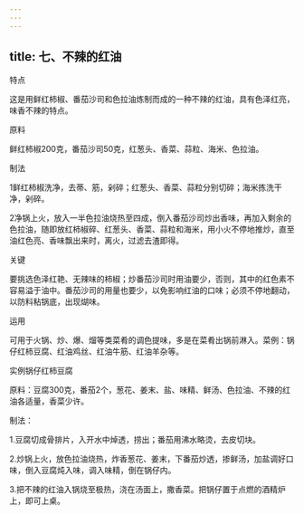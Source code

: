 ```yaml
---
---
---
```

title: 七、不辣的红油
---






特点

这是用鲜红柿椒、番茄沙司和色拉油炼制而成的一种不辣的红油，具有色泽红亮，味香不辣的特点。

原料

鲜红柿椒200克，番茄沙司50克，红葱头、香菜、蒜粒、海米、色拉油。



制法

1鲜红柿椒洗净，去蒂、筋，剁碎；红葱头、香菜、蒜粒分别切碎；海米拣洗干净，剁碎。

2净锅上火，放入一半色拉油烧热至四成，倒入番茄沙司炒出香味，再加入剩余的色拉油，随即放红柿椒碎、红葱头、香菜、蒜粒和海米，用小火不停地推炒，直至油红色亮、香味飘出来时，离火，过滤去渣即得。

关键

要挑选色泽红艳、无辣味的柿椒；炒番茄沙司时用油要少，否则，其中的红色素不容易溢于油中。番茄沙司的用量也要少，以免影响红油的口味；必须不停地翻动，以防料粘锅底，出现煳味。

运用

可用于火锅、炒、爆、熘等类菜肴的调色提味，多是在菜肴出锅前淋入。菜例：锅仔红柿豆腐、红油鸡丝、红油牛筋、红油羊杂等。

实例锅仔红柿豆腐

原料：豆腐300克，番茄2个，葱花、姜末、盐、味精、鲜汤、色拉油、不辣的红油各适量，香菜少许。

制法：

1.豆腐切成骨排片，入开水中焯透，捞出；番茄用沸水略烫，去皮切块。

2.炒锅上火，放色拉油烧热，炸香葱花、姜末，下番茄炒透，掺鲜汤，加盐调好口味，倒入豆腐炖入味，调入味精，倒在锅仔内。

3.把不辣的红油入锅烧至极热，浇在汤面上，撒香菜。把锅仔置于点燃的酒精炉上，即可上桌。